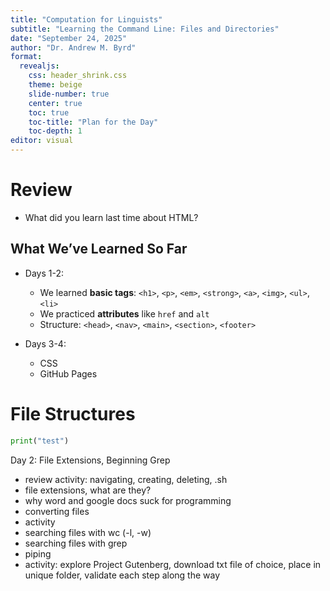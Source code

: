 ```yaml
---
title: "Computation for Linguists"
subtitle: "Learning the Command Line: Files and Directories"
date: "September 24, 2025"
author: "Dr. Andrew M. Byrd"
format:
  revealjs:
    css: header_shrink.css
    theme: beige
    slide-number: true
    center: true
    toc: true
    toc-title: "Plan for the Day"
    toc-depth: 1
editor: visual
---
```


# Review

-   What did you learn last time about HTML?

## What We've Learned So Far

-   Days 1-2:

    -   We learned **basic tags**: `<h1>`, `<p>`, `<em>`, `<strong>`, `<a>`, `<img>`, `<ul>`, `<li>`
    -   We practiced **attributes** like `href` and `alt`
    -   Structure: `<head>`, `<nav>`, `<main>`, `<section>`, `<footer>`

-   Days 3-4:

    -   CSS
    -   GitHub Pages

# File Structures

```python
print("test")
```

Day 2: File Extensions, Beginning Grep

-   review activity: navigating, creating, deleting, .sh
-   file extensions, what are they?
-   why word and google docs suck for programming
-   converting files
-   activity
-   searching files with wc (-l, -w)
-   searching files with grep
-   piping
-   activity: explore Project Gutenberg, download txt file of choice, place in unique folder, validate each step along the way

